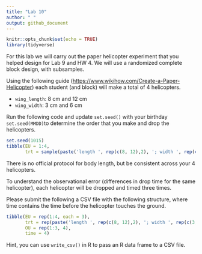 ```yaml
---
title: "Lab 10"
author: " "
output: github_document
---
```


```r
knitr::opts_chunk$set(echo = TRUE)
library(tidyverse)
```

For this lab we will carry out the paper helicopter experiment that you helped design for Lab 9 and HW 4. We will use a randomized complete block design, with subsamples.

Using the following guide  ([https://www.wikihow.com/Create-a-Paper-Helicopter](https://www.wikihow.com/Create-a-Paper-Helicopter))
each student (and block) will make a total of 4 helicopters.

- `wing_length`: 8 cm and 12 cm
- `wing_width`: 3 cm and 6 cm

Run the following code and update `set.seed()` with your birthday `set.seed(MMDD)`to determine the order that you make and drop the helicopters. 

```r
set.seed(1015)
tibble(EU = 1:4,
       trt = sample(paste('length ', rep(c(8, 12),2), '; width ', rep(c(3, 6), each = 2), sep = '')))
```

There is no official protocol for body length, but be consistent across your 4 helicopters.

To understand the observational error (differences in drop time for the same helicopter), each helicopter will be dropped and timed three times.

Please submit the following a CSV file with the following structure, where time contains the time before the helicopter touches the ground.

```r
tibble(EU = rep(1:4, each = 3),
       trt = rep(paste('length ', rep(c(8, 12),2), '; width ', rep(c(3, 6), each = 2), sep = ''), each = 3),
       OU = rep(1:3, 4),
       time = 4)
```

Hint, you can use `write_csv()` in R to pass an R data frame to a CSV file.
